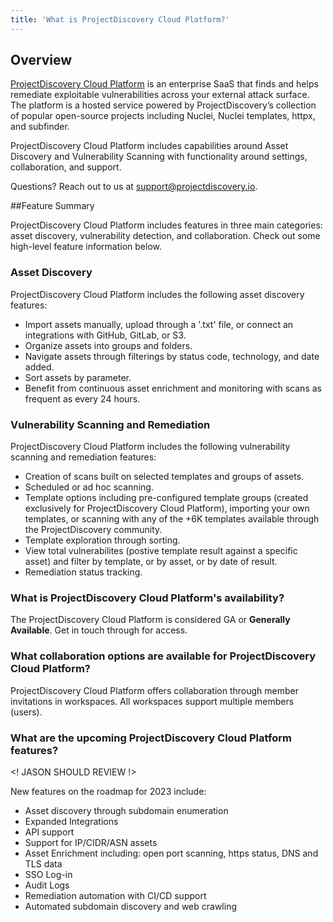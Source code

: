 ```yaml
---
title: 'What is ProjectDiscovery Cloud Platform?'
---
```


## Overview

[ProjectDiscovery Cloud Platform](https://projectdiscovery.io/cloudplatform) is an enterprise SaaS that finds and helps remediate exploitable vulnerabilities across your external attack surface. 
The platform is a hosted service powered by ProjectDiscovery’s collection of popular open-source projects including Nuclei, Nuclei templates, httpx, and subfinder. 

ProjectDiscovery Cloud Platform includes capabilities around Asset Discovery and Vulnerability Scanning with functionality around settings, collaboration, and support.

Questions? Reach out to us at support@projectdiscovery.io.

##Feature Summary

ProjectDiscovery Cloud Platform includes features in three main categories: asset discovery, vulnerability detection, and collaboration. 
Check out some high-level feature information below. 

### Asset Discovery

ProjectDiscovery Cloud Platform includes the following asset discovery features:

- Import assets manually, upload through a '.txt' file, or connect an integrations with GitHub, GitLab, or S3.
- Organize assets into groups and folders.
- Navigate assets through filterings by status code, technology, and date added. 
- Sort assets by parameter.
- Benefit from continuous asset enrichment and monitoring with scans as frequent as every 24 hours. 

### Vulnerability Scanning and Remediation

ProjectDiscovery Cloud Platform includes the following vulnerability scanning and remediation features:

- Creation of scans built on selected templates and groups of assets.
- Scheduled or ad hoc scanning.
- Template options including pre-configured template groups (created exclusively for ProjectDiscovery Cloud Platform), importing your own templates, 
or scanning with any of the +6K templates available through the ProjectDiscovery community. 
- Template exploration through sorting.
- View total vulnerabilites (postive template result against a specific asset) and filter by template, or by asset, or by date of result. 
- Remediation status tracking. 

### What is ProjectDiscovery Cloud Platform's availability? 

The ProjectDiscovery Cloud Platform is considered GA or **Generally Available**. Get in touch through <UPDATE> for access. 

### What collaboration options are available for ProjectDiscovery Cloud Platform?

ProjectDiscovery Cloud Platform offers collaboration through member invitations in workspaces. All workspaces support multiple members (users). 

### What are the upcoming ProjectDiscovery Cloud Platform features? 
<! JASON SHOULD REVIEW !>

New features on the roadmap for 2023 include:

- Asset discovery through subdomain enumeration 
- Expanded Integrations
- API support
- Support for IP/CIDR/ASN assets
- Asset Enrichment including: open port scanning, https status, DNS and TLS data 
- SSO Log-in
- Audit Logs
- Remediation automation with CI/CD support
- Automated subdomain discovery and web crawling



